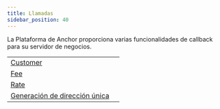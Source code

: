 ```yaml
---
title: Llamadas
sidebar_position: 40
---
```



La Plataforma de Anchor proporciona varias funcionalidades de callback para su servidor de negocios.

<MethodTable title="Callback Types">

|                                                              |   |
| ------------------------------------------------------------ | - |
| [Customer](./cliente/README.mdx)                             |   |
| [Fee](./fee/README.mdx)                                      |   |
| [Rate](./rate/README.mdx)                                    |   |
| [Generación de dirección única](./unique-address/README.mdx) |   |

</MethodTable>
